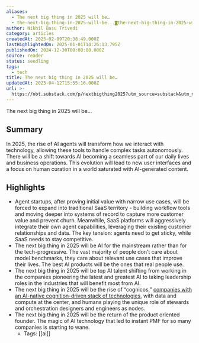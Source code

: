 ```yaml
---
aliases:
  - The next big thing in 2025 will be…
  - the-next-big-thing-in-2025-will-be...◙the-next-big-thing-in-2025-will-be...
author: Nikhil Basu Trivedi
category: articles
createdAt: 2025-02-09T20:38:49.000Z
lastHighlightedOn: 2025-01-01T14:26:13.795Z
publishedOn: 2024-12-30T00:00:00.000Z
source: reader
status: seedling
tags:
  - tech
title: The next big thing in 2025 will be…
updatedAt: 2025-04-12T15:55:16.000Z
url: >-
  https://nbt.substack.com/p/nextbigthing2025?utm_source=substack&utm_medium=email
---
```

The next big thing in 2025 will be…

## Summary

In 2025, the rise of AI agents will transform how we interact with technology, allowing these tools to handle complex tasks autonomously. There will be a shift towards AI becoming a seamless part of our daily lives and business operations. This evolution will lead to new user interfaces and a focus on human curation in a world saturated with AI-generated content.

## Highlights

- Agent startups, after proving initial value with narrow use cases, will be forced to expand into traditional SaaS territory - building workflow tools and moving deeper into systems of record to capture more customer value and prevent churn. Meanwhile, SaaS platforms will aggressively integrate their own agent capabilities, leveraging their existing customer relationships and data. The key tension: agents need to get sticky, while SaaS needs to stay competitive.
- The next big thing in 2025 will be AI for the mainstream rather than for the tech-progressive. The vast majority of people don’t care about model benchmarks, they care about relevant use cases that improve their lives. The best AI products will be the ones that real people use.
- The next big thing in 2025 will be top AI talent shifting from working in the companies pioneering the latest and greatest AI to taking leadership roles in the industries that will benefit most from AI.
- The next big thing in 2025 will be the rise of “cognicos,” [companies with an AI-native cognition-driven stack of technologies](https://www.implications.com/p/the-cognition-stack-for-ai-native), with data and compute at the center, and humans playing the unique role of stewards and orchestration designers and engineers as nodes.
- The next big thing in 2025 will be the return of the product oriented founder. The magic of AI technology that led to instant PMF for so many companies is starting to wane.
    - Tags: [[ai]]
